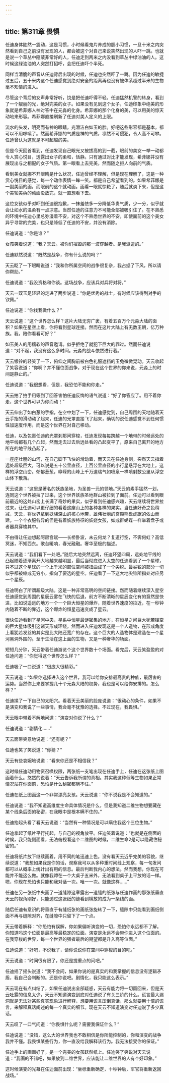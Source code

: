 ```yaml
---
---
---
```

title: 第311章 畏惧
---



任迪身体陡然一震动，这是习惯，小时候看鬼片养成的胆小习惯，一旦十米之内突然看到自己之前没有发现的人，都会被这个对自己来说突然出现的人吓一跳。也就是说一个草丛中隐蔽非常好的人，任迪走到两米之内没看到草丛中绿油油的人。这时候这绿油油的人突然打招呼，会把任迪吓个半死。

同样当清脆的声音从任迪背后出现的时候，任迪也突然吓了一跳。因为任迪的敏捷过五后，五十米内这个任迪感觉到绝对安全的距离再也没有被体系超过半米的生物毫不知情的进入。

尽管这个背后的女声非常好听，饶是把任迪吓得不轻。任迪猛然机警的转身，看到了一个靓丽的光，绝对完美的女子。如果没有见到这个女子，任迪印象中绝美的形象就是希菲娜人神对答中在元淼的化身。希菲娜的那个化身的美，可以用美的惊天动地来形容。希菲娜直接刷新了任迪对美人定义的上限。

流水的头发，明亮而有神的眼睛，光滑洁白如玉的脸。好吧这些形容都是基本，都可以不用啰嗦了。然而希菲娜的气质是神的气质，凛然不可侵犯，令人高不可攀。任迪曾认为这就是不可超越的美。

但是今天回首看到，任迪发现自己眼光又被拔高的到一截，眼前的美女一举一动都令人赏心悦目，透露出女子的柔和，恬静。只有通过对比才能发现，希菲娜并没有展现出与之相配的女子气质。第一眼看上去完美，然而随之拒人向前的气质。

看到美女就挪不开眼睛是什么状况，任迪曾经不理解，但是现在理解了，这是一种赏心悦目的感觉，每一个动作表情一眸一笑。都是自己希望看到的。如果希菲娜是一副美丽的画，而眼前的这个就动画。画看一眼就惊艳了，随后就淡下来，但是这个美轮美奂的动画没放完，就一直想看下去。

这位女孩似乎对吓到任迪很抱歉，一抹羞怯多一分降低华贵气质，少一分，似乎就会让如水的温柔有一点凉意。当然任迪的注意力不可能全部被吸引住了。在不熟悉的环境中任迪心里总弥漫着不安，对这个不熟悉世界的不安，即使面前的这个美女异乎寻常的完美，也只是降低了任迪的不安，并没有消除。

任迪说道：“你是谁？”

女孩笑着说道：“我？天云。被你们摧毁的那一波穿越者。是我派遣的。”

任迪默然说道：“既然是战争，你有什么说的吗？”

天云眨了一下眼睛说道：“我和你所属空间的战争很复杂，我占据了下风，所以请你帮助。”

任迪说道：“我没资格和你谈。这场战争，应该兵对兵将对将。”

天云一双玉足轻轻的走进了两步说道：“你是优秀的战士，有时候应该得到对手的钦佩。”

任迪说道：“你找我做什么？”

天云说道：“这个世界怎么样？这片大陆无穷广袤，有着五百万个元淼大陆的面积？如果在星空上看，你将看到星球连接。然而在这片大陆上有无数王朝，亿万种族。我，陪你看看可好？”

如玉美人的用糯软的声音邀请。似乎拒绝了就犯下巨大的罪过。然而任迪说道：“对不起，我没有这么多时间。元淼的战斗依然进行着。”

天云银铃的轻笑了一下，俯仰之间胸前被白色礼服遮挡的玉兔微微晃动。天云收起了笑容说道：“你啊？并不懂位面战争，对于现在这个世界的你来说，元淼上的时间是静止的。”

任迪说道：“我很想看，但是，我恐怕不能和你走。”

天云拍了拍手用等到了回答害怕任迪反悔的语气说道：“好了你答应了。用不着你走，这个世界可以为你而动！”

天云伸出了如白葱的手指，在空中划了一下，任迪感觉到，自己周围的天地随着天云手指的滑动动了起来，任迪的光罩直接飞了起来，确切的说任迪感觉不到任何惯性加速度作用，而是这个世界在对自己移动。

任迪，以及包裹任迪的光罩刹那间穿梭，任迪发现每每跨越一个地带的时候远处的地平线都有几个凸起，然而走去过去后远处看的凸起变平了，原来自己离开的地方所在的地平线凸起了。

一座座壮丽的山河，在自己脚下飞快的滑动着，而天云在任迪身侧，突然天云指着远处超级巨大，可以说是五十公里直径，上百公里直径的小行星悬浮在大地上。这样的浮空山峦。郁郁葱葱，峥嵘的山峰上千万道瑞气如喷泉一样喷射数公里从浮空山体下散落。

天云说道：“这里是著名的妖族圣地，为圣兽一元的领地。”天云的素手猛然一划，连同这个世界被拉了过来，这个世界妖族圣地群山被拉到了面前。任迪可以看到眼前最近的这处山峦上长满了奇妙的果实，似乎看到任迪感兴趣，天云继续将世界拉过来，让任迪可以更仔细的看着这座山上的各种各样的果实。当任迪好奇之色稍减，天云，将世界拿到妖族深山的核心地带，雄伟壮丽的宫殿熊盘虎踞的依山而建。一个个衣服各异的但是有着妖族特征的妖娆女孩，如成群蝴蝶一样举着盘子或者器具穿梭其中。

不由得让任迪想起阿房宫赋——长桥卧波，未云何龙？复道行空，不霁何虹？高低冥迷，不知西东。歌台暖响，春光融融。奢华至极的描述。

天云说道：“我们看下一处吧。”随后大地突然远离，任迪环望四周，远处地平线的凸起随着逐渐离开大地越来越明显，最后当彻底进入太空的任迪看到了一个星球，只不过这个星球的一个上千米的部位空间被扭曲成了一个尖锐。最尖锐的部分一切似乎都被缩成无穷小，指向了要选的星空。任迪看了一下这大地尖锥所指处对应另一个星辰。

任迪明白了所谓超级大陆。这是一种非常高明的空间链接。然而随着继续深入星空任迪感觉到周围的星辰云雾在飞快的后退，前方不断清晰的星辰变化有的竟然是快进，比如说遥远的地方一个一个巨大恒星的爆炸，随着世界速度的拉近，在一秒钟内随着不断的靠近，这个爆炸的恒星迅速变成了星云。

很快任迪看到了星河中央，星系中恒星最谜密集的地方，在恒星之间巨大犹若镂空的巨大星体吸引这诸天形成环绕。然而进入任迪发现这是一个人造物，在形成角度上看犹若发丝的其实是比大陆还宽广的存在。这个巨大的人造物体是建造在一个星河黑洞外围的。至于生活在这上面的生物，又是一种奢华的场面。

短短几分钟，天云带着任迪游览个这个世界数十个场面。看完后，天云笑盈盈的对任迪问道：“你觉得这个世界怎么样？”

任迪吸了一口说道：“很庞大很精彩。”

天云说道：“如果你选择进入这个世界，我可以给你安排最高贵的种族，最厉害的运势。当然你上来要掌握几十个元淼大陆的权势，我也是可以给你安排的。怎么样？”

任迪揉了一下自己的太阳穴。看着天云美丽的脸庞说道：“很动心的条件，如果不是演变和我说了一些事情，我会毫不犹豫的选择。不过现在，我畏惧。”

天云眼中带着不解地问道：“演变对你说了什么？”

任迪说道：“剧情化……”

天云面带笑意地说道：“还有呢？”

任迪也笑了笑说道：“你猜？”

天云有些哀婉地说道：“看来你还是不相信我？”

这时候任迪动用物资召唤权限，两张纸一支笔出现在任迪手上，任迪在这张纸上图画着什么。悠然的说着：“天云告诉我所谓的真相。其实我这种低等生物如果正常情况站在你面前，恐怕是什么秘密都瞒不住。”

任迪在纸上图画这一个非常漂亮女孩。天云说道：“你不说我是不会知道的。”

任迪说道：“我不知道高维度生命具体情况是什么，但是我知道二维生物想要藏在某个线条后面的秘密，在我眼中是根本瞒不住的。”

任迪抬起头看了看天云说道：“当然有一种情况是可以瞒住我这个三位生物。”

任迪拿起了纸片平行托起，与自己的视角放平。任迪笑着说道：“也就是在侧面的时候，我只能侧面看，无法俯视看这个二维图的时候，二维生命2是可以隐藏住秘密的。”

任迪将纸片放下继续画着，用不同的笔迅速上色。没有看天云近乎完美的容貌，继续说道：“我想如果我是你的话，观察我可以从多种重时间线上观察，每一句发问都可以从概率上统计出有用的信息。最后判断我内心的想法。然而我想，你现在可能并不能这么做。就像我蹲在一个大桌子五米外，无法看到桌子上平放的话一样。嗯，你现在恐怕也只能和我对话一次。唯一一次。就像这样……”

任迪在另一张纸中央画了一道缝隙这章露出一道缝的纸张与任迪作画的那张纸垂直天云的视角刚好，只能透过这张纸的缝看到横放的成为一条线的画。

随后任迪有意识的将垂直于有缝纸张的画纸张旋转了一下，缝隙中只能看到画纸侧面不再与缝隙对齐，在缝隙中只留下了一个点。

天云带着解释：“你恐怕有误解，你如果偏听演变的一切，恐怕你永远都不了解。你知道吗这个位面是最高等最稳定的位面。演变是永远不会带你进入这个位面的。在我穿梭的世界，每一个世界的强者最后的期望都是升入高等位面。”

任迪说道：“好吧，不说我了，请你说说你在空间中穿梭的目的吧。”

天云说道：“时间很有限了，你还是提重点的问吧。”

任迪摇了摇头说道：“我不会问，如果你说的是真实的和我掌握的信息没有逻辑矛盾，我自己会判断的。还是你说吧。剧情化，我只能这么表示。”

天云现在有点纠结了，如果任迪说出全部疑惑，天云有能力将一切圆回来，但是天云吐露的信息太少，天云不知道演变到底对任迪说了有关三阶的什么。谎言最大漏洞就是无法对某些真实现象进行解释，想要用谎言压倒真话，那么就要用十倍的谎言，来解释真话阐述的每一个真实的细节。现在天云不知道演变对任迪说了多少真话。

天云叹了一口气问道：“你畏惧什么呢？需要我保证什么？”

任迪说道：“没错，这么大的世界我也不敢相信是你所能控制的，你和演变的战争我并不懂。我畏惧某些行为，你一直没给我解释该行为。我无法接受你的保证。”

任迪手上的画画好了，是一个完美的女孩跃然纸上。任迪笑了笑说对天云说道：“我画的不错吧，如果放到二维世界，应该能让二维世界的人有个好印象。”

这时候演变的光幕在任迪面前出现：“坐标重新确定，十秒钟后，军官将重新返回战场。”